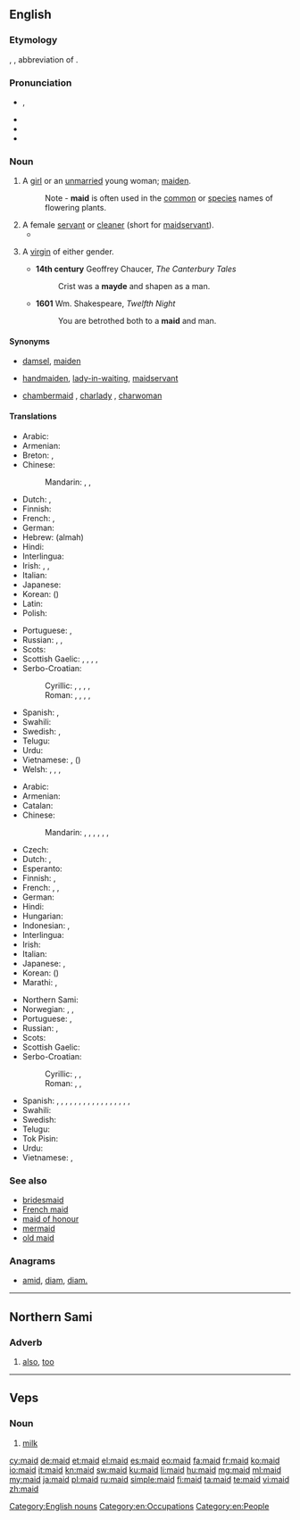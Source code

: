{{also|Maid}}
==English==
{{wikipedia|lang=en}}

===Etymology===
{{etyl|enm|en}} {{term|mayde|lang=enm}}, {{term|maide|lang=enm}}, abbreviation of {{term|maiden|lang=en}}.

===Pronunciation===
* {{IPA|/meɪd/}}, {{X-SAMPA|/meId/}}
* {{rhymes|eɪd}}
* {{homophones|lang=en|made}}
* {{audio|en-us-maid.ogg|Audio (US)}}

===Noun===
{{en-noun}}

# {{context|dated|or|poetic}} A [[girl]] or an [[unmarried]] young woman; [[maiden]].
#: Note - '''maid''' is often used in the [[common]] or [[species]] names of flowering plants.
# A female [[servant]] or [[cleaner]] (short for [[maidservant]]).
#*{{quote-book|year=1918|author={{w|W. B. Maxwell}}|title=The Mirror and the Lamp
|chapter=2|url=http://openlibrary.org/works/OL1097634W
|passage=She was a fat, round little woman, richly apparelled in velvet and lace, […]; and the way she laughed, cackling like a hen, the way she talked to the waiters and the '''maid''',&nbsp;[…]&mdash;all these unexpected phenomena impelled one to hysterical mirth, and made one class her with such immortally ludicrous types as Ally Sloper, the Widow Twankey, or Miss Moucher.}}
# {{context|archaic}} A [[virgin]] of either gender.
#* '''14th century''' Geoffrey Chaucer, ''The Canterbury Tales''
#*: Crist was a '''mayde''' and shapen as a man.
#* '''1601''' Wm. Shakespeare, ''Twelfth Night''
#*: You are betrothed both to a '''maid''' and man.

====Synonyms====
* {{sense|young female person}} [[damsel]], [[maiden]]
* {{sense|female servant}} [[handmaiden]], [[lady-in-waiting]], [[maidservant]]
* {{sense|female cleaner}} [[chambermaid]] {{qualifier|in a hotel}}, [[charlady]] {{qualifier|in a house}}, [[charwoman]] {{qualifier|in a house}}

====Translations====
{{trans-top|young female}}
* Arabic: {{t-|ar|فتاة|f|tr=fatāa|sc=Arab}}
* Armenian: {{t+|hy|օրիորդ|tr=òriord}}
* Breton: {{t+|br|merc'h|f}}, {{t+|br|plac'h|f}}
* Chinese:
*: Mandarin: {{t|cmn|少女|tr=shàonǚ|sc=Hani}}, {{t|cmn|處女|sc=Hani}}, {{t|cmn|处女|tr=chǔnǚ|sc=Hani}}
* Dutch: {{t+|nl|meisje|n}}, {{t+|nl|meid|f}}
* Finnish: {{t+|fi|neito}}
* French: {{t+|fr|demoiselle|f}}, {{t+|fr|jeune fille|f}}
* German: {{t+|de|Mädchen|n}}
* Hebrew: {{t-|he|עלמה|f}} (almah)
* Hindi: {{t+|hi|लड़की|f|tr=laṛkī|sc=Deva}}
* Interlingua: {{t-|ia|senioretta}}
* Irish: {{t+|ga|cailín|m}}, {{t-|ga|ainnir|f}}, {{t-|ga|maighdean|f}}
* Italian: {{t+|it|signorina|f}}
* Japanese: {{t+|ja|少女|tr=しょうじょ, shōjo}}
* Korean: {{t+|ko|소녀|tr=sonyeo|sc=Kore}} ({{t+|ko|少女|sc=Kore}})
* Latin: {{t+|la|puella|f}}
* Polish: {{t+|pl|panna|f}}
{{trans-mid}}
* Portuguese: {{t+|pt|donzela|f}}, {{t+|pt|moça|f}}
* Russian: {{t+|ru|девица|f|tr=devíca|sc=Cyrl}}, {{t+|ru|дева|f|tr=déva|sc=Cyrl}}, {{t+|ru|девушка|f|tr=dévuška|sc=Cyrl}}
* Scots: {{tø|sco|deem}}
* Scottish Gaelic: {{t-|gd|ainnir|f}}, {{t+|gd|maighdeann|f}}, {{t+|gd|rìbhinn|f}}, {{t-|gd|òigh|f}}, {{t+|gd|gruagach|f}}
* Serbo-Croatian:
*: Cyrillic: {{t-|sh|дева|f|sc=Cyrl}}, {{t-|sh|дјева|f|sc=Cyrl}}, {{t-|sh|девојка|f|sc=Cyrl}}, {{t-|sh|дјевојка|f|sc=Cyrl}}, {{t-|sh|мома|f|sc=Cyrl}}
*: Roman: {{t-|sh|deva|f}}, {{t-|sh|djeva|f}}, {{t-|sh|devojka|f}}, {{t-|sh|djevojka|f}}, {{t-|sh|moma}}
* Spanish: {{t+|es|doncella|f}}, {{t+|es|señorita|f}}
* Swahili: {{t+|sw|wafanyikazi}}
* Swedish: {{t+|sv|mö|c}}, {{t+|sv|jungfru|c}}
* Telugu: {{t+|te|కన్య|tr=kanya|sc=Telu}}
* Urdu: {{t-|ur|لڑکی|f|tr=laṛkī|sc=ur-Arab}}
* Vietnamese: {{t+|vi|con gái}}, {{t+|vi|thiếu nữ}} ({{t-|vi|少女}})
* Welsh: {{t+|cy|merch|f}}, {{t+|cy|geneth|f}}, {{t-|cy|rhiain|f}}, {{t+|cy|morwyn|f}}
{{trans-bottom}}

{{trans-top|female servant or cleaner}}
* Arabic: {{t-|ar|خادمة|f|tr=xādima|sc=Arab}}
* Armenian: {{t-|hy|աղախին|tr=aġaxin|sc=Armn}}
* Catalan: {{t-|ca|criada|f}}
* Chinese:
*: Mandarin: {{t|cmn|女僕|sc=Hani}}, {{t|cmn|女仆|tr=nǚpú|sc=Hani}}, {{t|cmn|女傭|sc=Hani}}, {{t|cmn|女佣|tr=nǚyòng|sc=Hani}}, {{t|cmn|傭婦|sc=Hani}}, {{t|cmn|佣妇|tr=yōngfù|sc=Hani}}, {{t|cmn|侍女|tr=shìnǚ|sc=Hani}}
* Czech: {{t+|cs|služka|f}}
* Dutch: {{t+|nl|meid|f}}, {{t+|nl|dienstmeid|f}}
* Esperanto: {{t-|eo|servistino}}
* Finnish: {{t-|fi|palvelustyttö}}, {{t+|fi|piika}}
* French: {{t+|fr|bonne|f}}, {{t+|fr|bonne à tout faire|f}}, {{t+|fr|domestique|f}}
* German: {{t+|de|Dienstmädchen|n}}
* Hindi: {{t-|hi|नौकरानी|f|tr=naukrānī|sc=Deva}}
* Hungarian: {{t-|hu|szobalány}}
* Indonesian: {{t+|id|bantu|alt=pembantu}}, {{t+|id|babu}}
* Interlingua: {{t-|ia|serviente}}
* Irish: {{t+|ga|cailín|m}}
* Italian: {{t+|it|cameriera|f}}
* Japanese: {{t-|ja|女中|tr=じょちゅう, jochū|sc=Jpan}}, {{t-|ja|メイド|tr=meido|sc=Jpan}}
* Korean: {{t+|ko|하녀|tr=hanyeo|sc=Kore}} ({{t+|ko|下女|sc=Kore}})
* Marathi: {{t-|mr|बाई|f|tr=bāī|sc=Deva}}, {{t-|mr|कामवाली बाई|f|tr=kāmavālī bāī|sc=Deva}}
{{trans-mid}}
* Northern Sami: {{tø|se|biiga}}
* Norwegian: {{t+|no|pike|m}}, {{t-|no|stuepike|m}}, {{t-|no|tjenestejente|m}}
* Portuguese: {{t+|pt|empregada|f}}, {{t+|pt|servente|f}}
* Russian: {{t+|ru|горничная|f|tr=górničnaja|sc=Cyrl}}, {{t+|ru|служанка|f|tr=služánka|sc=Cyrl}}
* Scots: {{tø|sco|deem}}
* Scottish Gaelic: {{t-|gd|ban-òglach|f}}
* Serbo-Croatian:
*: Cyrillic: {{t-|sh|слушкиња|f|sc=Cyrl}}, {{t-|sh|собарица|f|sc=Cyrl}}, {{t-|sh|служавка|f|sc=Cyrl}}
*: Roman: {{t-|sh|sluškinja|f}}, {{t-|sh|sobarica|f}}, {{t-|sh|služavka|f}}
* Spanish: {{qualifier|inoffensive terms}} {{t+|es|criada|f}}, {{t-|es|doméstica|f}}, {{t+|es|empleada doméstica|f}}, {{t-|es|muchacha de servicio|f}}, {{t-|es|sirvienta|f}}, {{t+|es|asesora del hogar|f}} {{qualifier|Chile|formal usage}}, {{t+|es|asistenta|f}} {{qualifier|Spain}}, {{t-|es|mucama|f}} {{qualifier|Argentina|Uruguay}}, {{t+|es|nana|f}} {{qualifier|Chile}}, {{t-|es|señora de servicio|f}} {{qualifier|Venezuela}}, {{qualifier|offensive terms}} {{t-|es|cachifa|f}} {{qualifier|Venezuela}}, {{t+|es|chacha|f}} {{qualifier|Mexico|Spain}}, {{t-|es|cholera|f}} {{qualifier|El Salvador|Guatemala}}, {{t+|es|chopa|f}} {{qualifier|Dominican Republic}}, {{t+|es|fregona|f}} {{qualifier|Spain}}, {{t+|es|gata|f}} {{qualifier|Mexico}}, {{t-|es|muca|f}} {{qualifier|Guatemala}}, {{t-|es|nacha|f}} {{qualifier|Honduras}}
* Swahili: {{t+|sw|mfanyikazi}}
* Swedish: {{t+|sv|hembiträde|c}}
* Telugu: {{t-|te|పనిపిల్ల|tr=panipilla|sc=Telu}}
* Tok Pisin: {{t-|tpi|haus meri}}
* Urdu: {{t-|ur|نوکرانی|f|tr=naukrānī|sc=ur-Arab}}
* Vietnamese: {{t-|vi|đầy tớ gái}}, {{t-|vi|hầu gái}}
{{trans-bottom}}

===See also===
* [[bridesmaid]]
* [[French maid]]
* [[maid of honour]]
* [[mermaid]]
* [[old maid]]

===Anagrams===
* [[amid#English|amid]], [[diam#English|diam]], [[diam.#English|diam.]]

[[Category:English nouns]]
[[Category:en:Occupations]]
[[Category:en:People]]

----

==Northern Sami==

===Adverb===
{{head|se|adverb}}

# [[also]], [[too]]

----

==Veps==

===Noun===
{{head|vep|noun}}

# [[milk]]

[[cy:maid]]
[[de:maid]]
[[et:maid]]
[[el:maid]]
[[es:maid]]
[[eo:maid]]
[[fa:maid]]
[[fr:maid]]
[[ko:maid]]
[[io:maid]]
[[it:maid]]
[[kn:maid]]
[[sw:maid]]
[[ku:maid]]
[[li:maid]]
[[hu:maid]]
[[mg:maid]]
[[ml:maid]]
[[my:maid]]
[[ja:maid]]
[[pl:maid]]
[[ru:maid]]
[[simple:maid]]
[[fi:maid]]
[[ta:maid]]
[[te:maid]]
[[vi:maid]]
[[zh:maid]]